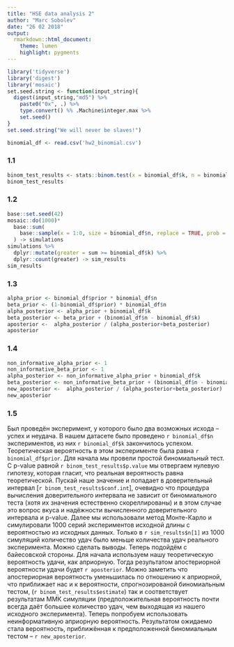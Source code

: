 ```yaml
---
title: "HSE data analysis 2"
author: "Marc Sobolev"
date: "26 02 2018"
output: 
  rmarkdown::html_document:
    theme: lumen
    highlight: pygments
---
```


```r
library('tidyverse')
library('digest')
library('mosaic')
set.seed.string <- function(input_string){
  digest(input_string,"md5") %>% 
    paste0("0x", .) %>% 
    type.convert() %% .Machine$integer.max %>%
    set.seed()
} 
set.seed.string("We will never be slaves!")
```
```r
binomial_df <- read.csv('hw2_binomial.csv')
```
### 1.1
```r
binom_test_results <- stats::binom.test(x = binomial_df$k, n = binomial_df$n, p = binomial_df$prior)
binom_test_results
```
### 1.2
```r
base::set.seed(42)
mosaic::do(1000)* 
  base::sum(
    base::sample(x = 1:0, size = binomial_df$n, replace = TRUE, prob = c(binomial_df$prior, 1-binomial_df$prior))
  ) -> simulations
simulations %>% 
  dplyr::mutate(greater = sum >= binomial_df$k) %>% 
  dplyr::count(greater) -> sim_results
sim_results
```
### 1.3
```r
alpha_prior <- binomial_df$prior * binomial_df$n
beta_prior <- (1-binomial_df$prior) * binomial_df$n 
alpha_posterior <- alpha_prior + binomial_df$k
beta_posterior <- beta_prior + (binomial_df$n - binomial_df$k)
aposterior <-  alpha_posterior / (alpha_posterior+beta_posterior)
aposterior
```
### 1.4
```r
non_informative_alpha_prior <- 1
non_informative_beta_prior <- 1
alpha_posterior <- non_informative_alpha_prior + binomial_df$k
beta_posterior <- non_informative_beta_prior + (binomial_df$n - binomial_df$k)
new_aposterior <-  alpha_posterior / (alpha_posterior+beta_posterior)
new_aposterior
```
### 1.5
Был проведён эксперимент, у которого было два возможных исхода -- успех и неудача. В нашем датасете было проведено `r binomial_df$n` экспериментов, из них `r binomial_df$k` закончилось успехом. Теоретическая вероятность в этом эксперименте была равна `r binomial_df$prior`. Для начала мы провели простой биномиальный тест. С p-value равной `r binom_test_results$p.value` мы отвергаем нулевую гипотезу, которая гласит, что реальная вероятность равна теоретической. Пускай наше значение и попадает в доверительный интервал [`r binom_test_results$conf.int`], очевидно что процедура вычисления доверительного интервала не зависит от биномиального теста (хотя их значения естественно скореллированы) и в этом случае это вопрос вкуса и надёжности вычисленного доверительного интервала и p-value. Далее мы использовали метод Монте-Карло и симулировали 1000 серий экспериментов исходной длины с вероятностью из исходных данных. Только в `r sim_results$n[1]` из 1000 симуляций количество удач было меньше количества удач реального эксперимента. Можно сделать выводы. Теперь подойдём с байесовской стороны. Для начала используем нашу теоретическую вероятность удачи, как априорную. Тогда результатом апостериорной вероятности удачи будет `r aposterior`. Можно заметить что апостериорная вероятность уменьшилась по отношению к априорной, что приближает нас и к вероятности, спрогнозированой биномиальным тестом, (`r binom_test_results$estimate`) так и соответствует результатам ММК симуляции (предположительная вероятность почти всегда даёт большее количество удач, чем выходящая из нашего исходного эксперимента). Теперь попробуем использовать неинформативную априорную вероятность. Результатом ожидаемо стала вероятность, приближённая к предположенной биномиальным тестом -- `r new_aposterior`. 